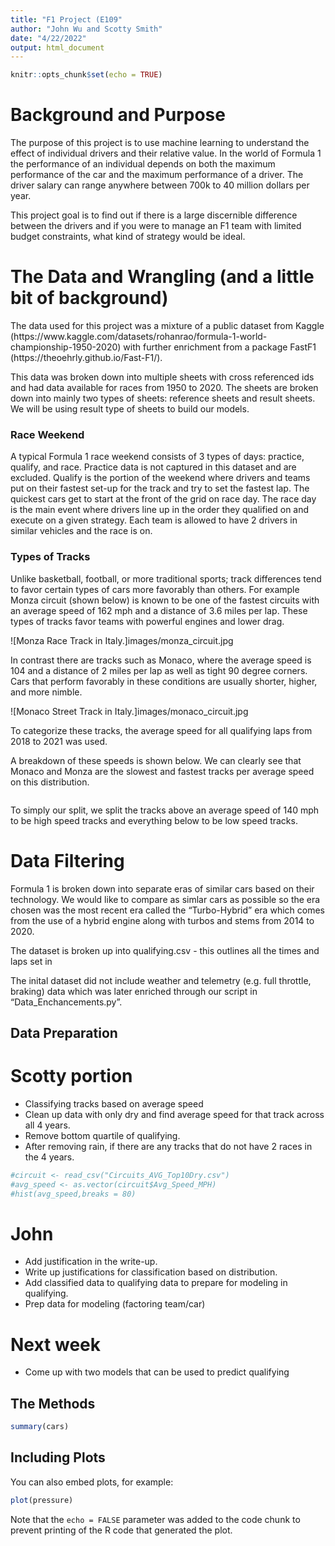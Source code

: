 ```yaml
---
title: "F1 Project (E109"
author: "John Wu and Scotty Smith"
date: "4/22/2022"
output: html_document
---
```


```r
knitr::opts_chunk$set(echo = TRUE)
```

# Background and Purpose

The purpose of this project is to use machine learning to understand the effect of individual drivers and their relative value.  In the world of Formula 1 the performance of an individual depends on both the maximum performance of the car and the maximum performance of a driver.  The driver salary can range anywhere between 700k to 40 million dollars per year.  

This project goal is to find out if there is a large discernible difference between the drivers and if you were to manage an F1 team with limited budget constraints, what kind of strategy would be ideal. 

# The Data and Wrangling (and a little bit of background)

The data used for this project was a mixture of a public dataset from Kaggle (https://www.kaggle.com/datasets/rohanrao/formula-1-world-championship-1950-2020) with further enrichment from a package FastF1 (https://theoehrly.github.io/Fast-F1/).

This data was broken down into multiple sheets with cross referenced ids and had data available for races from 1950 to 2020.  The sheets are broken down into mainly two types of sheets: reference sheets and result sheets.  We will be using result type of sheets to build our models.  

### Race Weekend
A typical Formula 1 race weekend consists of 3 types of days: practice, qualify, and race.  Practice data is not captured in this dataset and are excluded.  Qualify is the portion of the weekend where drivers and teams put on their fastest set-up for the track and try to set the fastest lap.  The quickest cars get to start at the front of the grid on race day.  The race day is the main event where drivers line up in the order they qualified on and execute on a given strategy.  Each team is allowed to have 2 drivers in similar vehicles and the race is on. 

### Types of Tracks
Unlike basketball, football, or more traditional sports; track differences tend to favor certain types of cars more favorably than others.  For example Monza circuit (shown below) is known to be one of the fastest circuits with an average speed of 162 mph and a distance of 3.6 miles per lap.  These types of tracks favor teams with powerful engines and lower drag.   

![Monza Race Track in Italy.]images/monza_circuit.jpg

In contrast there are tracks such as Monaco, where the average speed is 104 and a distance of 2 miles per lap as well as tight 90 degree corners.  Cars that perform favorably in these conditions are usually shorter, higher, and more nimble.  


![Monaco Street Track in Italy.]images/monaco_circuit.jpg

To categorize these tracks, the average speed for all qualifying laps from 2018 to 2021 was used.  

A breakdown of these speeds is shown below.  We can clearly see that Monaco and Monza are the slowest and fastest tracks per average speed on this distribution. 
```r

```
To simply our split, we split the tracks above an average speed of 140 mph to be high speed tracks and everything below to be low speed tracks. 



# Data Filtering
Formula 1 is broken down into separate eras of similar cars based on their technology.  We would like to compare as simlar cars as possible so the era chosen was the most recent era called the "Turbo-Hybrid" era which comes from the use of a hybrid engine along with turbos and stems from 2014 to 2020.  

The dataset is broken up into qualifying.csv - this outlines all the times and laps set in 

The inital dataset did not include weather and telemetry (e.g. full throttle, braking) data which was later enriched through our script in "Data_Enchancements.py".  

## Data Preparation





# Scotty portion
- Classifying tracks based on average speed
- Clean up data with only dry and find average speed for that track across all 4 years.  
- Remove bottom quartile of qualifying. 
- After removing rain, if there are any tracks that do not have 2 races in the 4 years.
```r
#circuit <- read_csv("Circuits_AVG_Top10Dry.csv")
#avg_speed <- as.vector(circuit$Avg_Speed_MPH)
#hist(avg_speed,breaks = 80)

```



# John
- Add justification in the write-up.  
- Write up justifications for classification based on distribution.
- Add classified data to qualifying data to prepare for modeling in qualifying.
- Prep data for modeling (factoring team/car)


# Next week
- Come up with two models that can be used to predict qualifying



## The Methods





```r
summary(cars)
```

## Including Plots

You can also embed plots, for example:

```r
plot(pressure)
```

Note that the `echo = FALSE` parameter was added to the code chunk to prevent printing of the R code that generated the plot.
